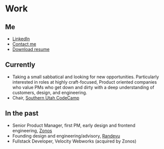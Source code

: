 
# Work

## Me

- [LinkedIn](https://linkedin.com/in/joshbeitler)
- [Contact me](mailto:hello@btlr.xyz)
- <a href="/joshua-beitler-resume-2025.pdf" download>Download resume</a>

## Currently

- Taking a small sabbatical and looking for new opportunities. Particularly interested
in roles at highly craft-focused, Product oriented companies who value PMs who get down and dirty
with a deep understanding of customers, design, and engineering.
- Chair, [Southern Utah CodeCamp](https://www.southernutahcodecamp.com/)

## In the past

- Senior Product Manager, first PM, early design and frontend engineering, [Zonos](https://zonos.com)
- Founding design and engineering/advisory, [Randevu](https://medium.com/@BlueStartups/cohort-15-spotlight-fostering-deep-personal-connections-with-randevu-4c0868d84c66)
- Fullstack Developer, Velocity Webworks (acquired by Zonos)
